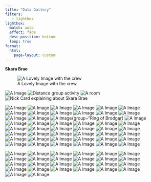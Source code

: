 ---
title: "Data Gallery"
filters:
   - lightbox
lightbox: 
  match: auto
  effect: fade
  desc-position: bottom
  loop: true
format: 
  html:
    page-layout: custom
---

::: {layout-nrow=7}

**Skara Brae**

![A Lovely Image with the crew](NOB_images/101s.jpg){group="Skara Brae"}

![A  Image](NOB_images/102s.jpg){group="Skara Brae"}
![Distance group activity](NOB_images/103s.jpg){group="Skara Brae"}
![A room](NOB_images/104s.jpg){group="Skara Brae"}
![Nick Card explaining about Skara Brae](NOB_images/105a.jpg){group="Skara Brae"}




![A  Image](NOB_images/106a.jpg){group="Skara Brae"}
![A  Image](NOB_images/107a.jpg){group="Skara Brae"}
![A  Image](NOB_images/108a.jpg){group="Skara Brae"}
![A  Image](NOB_images/109a.jpg){group="Skara Brae"}
![A  Image](NOB_images/111B.jpg){group="Skara Brae"}
![A  Image](NOB_images/112B.jpg){group="Skara Brae"}
![A  Image](NOB_images/113B.jpg){group="Skara Brae"}
![A  Image](NOB_images/114B.jpg){group="Skara Brae"}
![A  Image](NOB_images/116B.jpg){group="Skara Brae"}
![A  Image](NOB_images/118B.jpg){group="Skara Brae"}
![A  Image](NOB_images/119B.jpg){group="Skara Brae"}
![A  Image](NOB_images/124B.jpg){group="Skara Brae"}
![A  Image](NOB_images/126B.jpg){group="Skara Brae"}
![A  Image](NOB_images/127a.jpg){group="Ring of Brodgar"}
![A  Image](NOB_images/128a.jpg){group="Ring of Brodgar}
![A  Image](NOB_images/129a.jpg){group="Ring of Brodgar"}
![A  Image](NOB_images/130a.jpg){group="Ring of Brodgar"}
![A  Image](NOB_images/131a.jpg){group="Ring of Brodgar"}
![A  Image](NOB_images/132a.jpg){group="NOB"}
![A  Image](NOB_images/133a.jpg){group="NOB"}
![A  Image](NOB_images/134a.jpg){group="NOB"}
![A  Image](NOB_images/135a.jpg){group="NOB"}
![A  Image](NOB_images/201a.jpg)
![A  Image](NOB_images/202a.jpg){group="Shop Week"}
![A  Image](NOB_images/203a.jpg){group="Shop Week"}
![A  Image](NOB_images/204a.jpg){group="Shop Week"}
![A  Image](NOB_images/205a.jpg){group="Shop Week"}
![A  Image](NOB_images/206a.jpg){group="Shop Week"}
![A  Image](NOB_images/207a.jpg){group="Shop Week"}
![A  Image](NOB_images/208a.jpg){group="Shop Week"}
![A  Image](NOB_images/209a.jpg){group="Shop Week"}
![A  Image](NOB_images/210a.jpg){group="Shop Week"}
![A  Image](NOB_images/211a.jpg){group="Shop Week"}
![A  Image](NOB_images/212a.jpg){group="Shop Week"}
![A  Image](NOB_images/213a.jpg){group="Shop Week"}
![A  Image](NOB_images/214a.jpg){group="Shop Week"}
![A  Image](NOB_images/216a.jpg){group="Shop Week"}
![A  Image](NOB_images/225a.jpg)
![A  Image](NOB_images/229a.jpg){group="Field Trip"}
![A  Image](NOB_images/230a.jpg){group="Field Trip"}
![A  Image](NOB_images/231a.jpg){group="Field Trip"}
![A  Image](NOB_images/232a.jpg){group="Field Trip"}
![A  Image](NOB_images/233a.jpg){group="Field Trip"}
![A  Image](NOB_images/234a.jpg){group="Field Trip"}
![A  Image](NOB_images/235a.jpg){group="Field Trip"}
![A  Image](NOB_images/236a.jpg){group="Field Trip"}

![A  Image](NOB_images/401a.jpg){group="Field Trip"}
![A  Image](NOB_images/401a.jpg){group="Field Trip"}
![A  Image](NOB_images/402a.jpg){group="Field Trip"}
![A  Image](NOB_images/403a.jpg){group="Field Trip"}
![A  Image](NOB_images/404a.jpg){group="Field Trip"}
![A  Image](NOB_images/405a.jpg){group="Field Trip"}
![A  Image](NOB_images/406a.jpg){group="Field Trip"}
![A  Image](NOB_images/407a.jpg){group="Field Trip"}
![A  Image](NOB_images/408a.jpg){group="Field Trip"}
![A  Image](NOB_images/409a.jpg){group="NOB"}
![A  Image](NOB_images/410a.jpg){group="NOB"}
![A  Image](NOB_images/411a.jpg){group="NOB"}
![A  Image](NOB_images/412a.jpg){group="NOB"}
![A  Image](NOB_images/413a.jpg){group="NOB"}
![A  Image](NOB_images/414a.jpg){group="NOB"}
![A  Image](NOB_images/415a.jpg){group="NOB"}
![A  Image](NOB_images/416a.jpg){group="NOB"}
![A  Image](NOB_images/416a.jpg){group="NOB"}
![A  Image](NOB_images/417a.jpg){group="NOB"}
![A  Image](NOB_images/418a.jpg){group="NOB"}
![A  Image](NOB_images/419a.jpg){group="NOB"}
![A  Image](NOB_images/420a.jpg){group="NOB"}
![A  Image](NOB_images/421a.jpg){group="NOB"}
![A  Image](NOB_images/422a.jpg){group="NOB"}
![A  Image](NOB_images/426a.jpg){group="NOB"}
![A  Image](NOB_images/421a.jpg){group="NOB"}
:::
